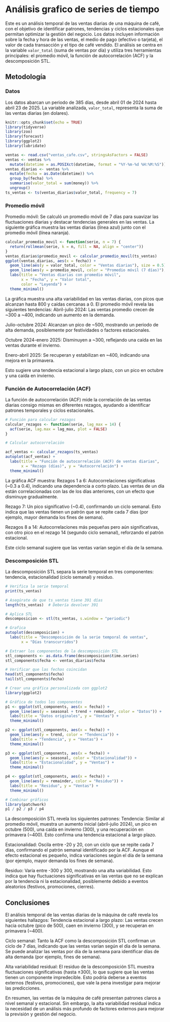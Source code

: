 # Análisis grafico de series de tiempo

Este es un análisis temporal de las ventas diarias de una máquina de café, con el objetivo de identificar patrones, tendencias y ciclos estacionales que permitan optimizar la gestión del negocio. Los datos incluyen información sobre la fecha y hora de las ventas, el medio de pago (efectivo o tarjeta), el valor de cada transacción y el tipo de café vendido. El análisis se centra en la variable `valor_total` (suma de ventas por día) y utiliza tres herramientas principales: el promedio móvil, la función de autocorrelación (ACF) y la descomposición STL.

## Metodología

### Datos

Los datos abarcan un periodo de 385 días, desde abril 01 de 2024 hasta abril 23 de 2025. La variable analizada, `valor_total`, representa la suma de las ventas diarias (en dolares).



```r
knitr::opts_chunk$set(echo = TRUE)
library(tidyverse)
library(zoo)
library(forecast)
library(ggplot2)
library(lubridate)
```

```r
ventas <- read.csv("ventas_cafe.csv", stringsAsFactors = FALSE)
ventas <- ventas %>%
  mutate(datetime = as.POSIXct(datetime, format = "%Y-%m-%d %H:%M:%S"))
ventas_diarias <- ventas %>%
  mutate(fecha = as.Date(datetime)) %>%
  group_by(fecha) %>%
  summarise(valor_total = sum(money)) %>%
  ungroup()
ts_ventas <- ts(ventas_diarias$valor_total, frequency = 7)

```



### Promedio móvil

Promedio móvil: Se calculó un promedio móvil de 7 días para suavizar las fluctuaciones diarias y destacar tendencias generales en las ventas. La siguiente gráfica muestra las ventas diarias (línea azul) junto con el promedio móvil (línea naranja).

```r

calcular_promedio_movil <- function(serie, n = 7) {
  return(rollmean(serie, k = n, fill = NA, align = "center"))
}
ventas_diarias$promedio_movil <- calcular_promedio_movil(ts_ventas)
ggplot(ventas_diarias, aes(x = fecha)) +
  geom_line(aes(y = valor_total, color = "Ventas diarias"), size = 0.5) +
  geom_line(aes(y = promedio_movil, color = "Promedio móvil (7 días)"), size = 1) +
  labs(title = "Ventas diarias con promedio móvil",
       x = "Fecha", y = "Valor total",
       color = "Leyenda") +
  theme_minimal()

```


La gráfica muestra una alta variabilidad en las ventas diarias, con picos que alcanzan hasta 800 y caídas cercanas a 0. El promedio móvil revela las siguientes tendencias:
Abril-julio 2024: Las ventas promedio crecen de ~300 a ~400, indicando un aumento en la demanda.

Julio-octubre 2024: Alcanzan un pico de ~500, mostrando un periodo de alta demanda, posiblemente por festividades o factores estacionales.

Octubre 2024-enero 2025: Disminuyen a ~300, reflejando una caída en las ventas durante el invierno.

Enero-abril 2025: Se recuperan y estabilizan en ~400, indicando una mejora en la primavera.

Esto sugiere una tendencia estacional a largo plazo, con un pico en octubre y una caída en invierno.

### Función de Autocorrelación (ACF)

La función de autocorrelación (ACF) mide la correlación de las ventas diarias consigo mismas en diferentes rezagos, ayudando a identificar patrones temporales y ciclos estacionales.

```r
# Función para calcular rezagos
calcular_rezagos <- function(serie, lag_max = 14) {
  acf(serie, lag.max = lag_max, plot = FALSE)
}

# Calcular autocorrelación

acf_ventas <- calcular_rezagos(ts_ventas)
autoplot(acf_ventas) +
  labs(title = "Función de autocorrelación (ACF) de ventas diarias",
       x = "Rezago (días)", y = "Autocorrelación") +
  theme_minimal()
```

La gráfica ACF muestra:
Rezagos 1 a 6: Autocorrelaciones significativas (~0.3 a 0.4), indicando una dependencia a corto plazo. Las ventas de un día están correlacionadas con las de los días anteriores, con un efecto que disminuye gradualmente.

Rezago 7: Un pico significativo (~0.4), confirmando un ciclo semanal. Esto indica que las ventas tienen un patrón que se repite cada 7 días (por ejemplo, mayor demanda los fines de semana).

Rezagos 8 a 14: Autocorrelaciones más pequeñas pero aún significativas, con otro pico en el rezago 14 (segundo ciclo semanal), reforzando el patrón estacional.

Este ciclo semanal sugiere que las ventas varían según el día de la semana.

### Descomposición STL

La descomposición STL separa la serie temporal en tres componentes: tendencia, estacionalidad (ciclo semanal) y residuo. 

```r
# Verifica la serie temporal
print(ts_ventas)

# Asegúrate de que ts_ventas tiene 391 días
length(ts_ventas)  # Debería devolver 391

# Aplica STL
descomposicion <- stl(ts_ventas, s.window = "periodic")

# Grafica
autoplot(descomposicion) +
  labs(title = "Descomposición de la serie temporal de ventas",
       x = "Días transcurridos")

```

```r
# Extraer los componentes de la descomposición STL
stl_components <- as.data.frame(descomposicion$time.series)
stl_components$fecha <- ventas_diarias$fecha

# Verificar que las fechas coincidan
head(stl_components$fecha)
tail(stl_components$fecha)

# Crear una gráfica personalizada con ggplot2
library(ggplot2)

# Gráfica de todos los componentes
p1 <- ggplot(stl_components, aes(x = fecha)) +
  geom_line(aes(y = seasonal + trend + remainder, color = "Datos")) +
  labs(title = "Datos originales", y = "Ventas") +
  theme_minimal()

p2 <- ggplot(stl_components, aes(x = fecha)) +
  geom_line(aes(y = trend, color = "Tendencia")) +
  labs(title = "Tendencia", y = "Ventas") +
  theme_minimal()

p3 <- ggplot(stl_components, aes(x = fecha)) +
  geom_line(aes(y = seasonal, color = "Estacionalidad")) +
  labs(title = "Estacionalidad", y = "Ventas") +
  theme_minimal()

p4 <- ggplot(stl_components, aes(x = fecha)) +
  geom_line(aes(y = remainder, color = "Residuo")) +
  labs(title = "Residuo", y = "Ventas") +
  theme_minimal()

# Combinar gráficos
library(patchwork)
p1 / p2 / p3 / p4

```

La descomposición STL revela los siguientes patrones:
Tendencia: Similar al promedio móvil, muestra un aumento inicial (abril-julio 2024), un pico en octubre (500), una caída en invierno (300), y una recuperación en primavera (~400). Esto confirma una tendencia estacional a largo plazo.

Estacionalidad: Oscila entre -20 y 20, con un ciclo que se repite cada 7 días, confirmando el patrón semanal identificado por la ACF. Aunque el efecto estacional es pequeño, indica variaciones según el día de la semana (por ejemplo, mayor demanda los fines de semana).

Residuo: Varía entre -300 y 300, mostrando una alta variabilidad. Esto indica que hay fluctuaciones significativas en las ventas que no se explican por la tendencia ni la estacionalidad, posiblemente debido a eventos aleatorios (festivos, promociones, cierres).

## Conclusiones

El análisis temporal de las ventas diarias de la máquina de café revela los siguientes hallazgos:
Tendencia estacional a largo plazo: Las ventas crecen hacia octubre (pico de 500), caen en invierno (300), y se recuperan en primavera (~400).

Ciclo semanal: Tanto la ACF como la descomposición STL confirman un ciclo de 7 días, indicando que las ventas varían según el día de la semana. Se puede analizar las ventas por día de la semana para identificar días de alta demanda (por ejemplo, fines de semana).

Alta variabilidad residual: El residuo de la descomposición STL muestra fluctuaciones significativas (hasta ±300), lo que sugiere que las ventas tienen un componente impredecible. Esto podría deberse a eventos externos (festivos, promociones), que vale la pena investigar para mejorar las predicciones.

En resumen, las ventas de la máquina de café presentan patrones claros a nivel semanal y estacional. Sin embargo, la alta variabilidad residual indica la necesidad de un análisis más profundo de factores externos para mejorar la previsión y gestión del negocio.

